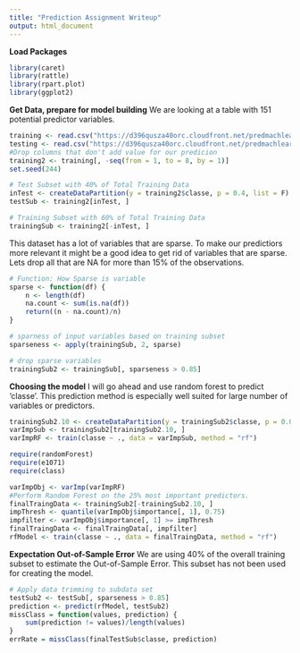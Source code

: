 ```yaml
---
title: "Prediction Assignment Writeup"
output: html_document
---
```

**Load Packages**
```r
library(caret)
library(rattle)
library(rpart.plot)
library(ggplot2)
```

**Get Data, prepare for model building**
We are looking at a table with 151 potential predictor variables. 
```r
training <- read.csv("https://d396qusza40orc.cloudfront.net/predmachlearn/pml-training.csv")
testing <- read.csv("https://d396qusza40orc.cloudfront.net/predmachlearn/pml-testing.csv")
#Drop columns that don't add value for our predicion
training2 <- training[, -seq(from = 1, to = 8, by = 1)]
set.seed(244)

# Test Subset with 40% of Total Training Data
inTest <- createDataPartition(y = training2$classe, p = 0.4, list = F)
testSub <- training2[inTest, ]

# Training Subset with 60% of Total Training Data
trainingSub <- training2[-inTest, ]
```

This dataset has a lot of variables that are sparse. To make our predictiors  more relevant it might be a good idea to get rid of variables that are sparse. Lets drop all that are NA for more than 15% of the observations.

```r
# Function: How Sparse is variable
sparse <- function(df) {
    n <- length(df)
    na.count <- sum(is.na(df))
    return((n - na.count)/n)
}

# sparness of input variables based on training subset
sparseness <- apply(trainingSub, 2, sparse)

# drop sparse variables
trainingSub2 <- trainingSub[, sparseness > 0.85]
```

**Choosing the model** 
I will go ahead and use random forest to predict 'classe'. This prediction method is especially well suited for large number of variables or predictors.

```r
trainingSub2.10 <- createDataPartition(y = trainingSub2$classe, p = 0.005, list = F)
varImpSub <- trainingSub2[trainingSub2.10, ]
varImpRF <- train(classe ~ ., data = varImpSub, method = "rf")

require(randomForest)
require(e1071)
require(class)

varImpObj <- varImp(varImpRF)
#Perform Random Forest on the 25% most important predictors.
finalTraingData <- trainingSub2[-trainingSub2.10, ]
impThresh <- quantile(varImpObj$importance[, 1], 0.75)
impfilter <- varImpObj$importance[, 1] >= impThresh
finalTraingData <- finalTraingData[, impfilter]
rfModel <- train(classe ~ ., data = finalTraingData, method = "rf")
```

**Expectation Out-of-Sample Error**
We are using 40% of the overall training subset to estimate the Out-of-Sample Error. This subset has not been used for creating the model.

```r
# Apply data trimming to subdata set
testSub2 <- testSub[, sparseness > 0.85]
prediction <- predict(rfModel, testSub2)
missClass = function(values, prediction) {
    sum(prediction != values)/length(values)
}
errRate = missClass(finalTestSub$classe, prediction)
```

```r

```
